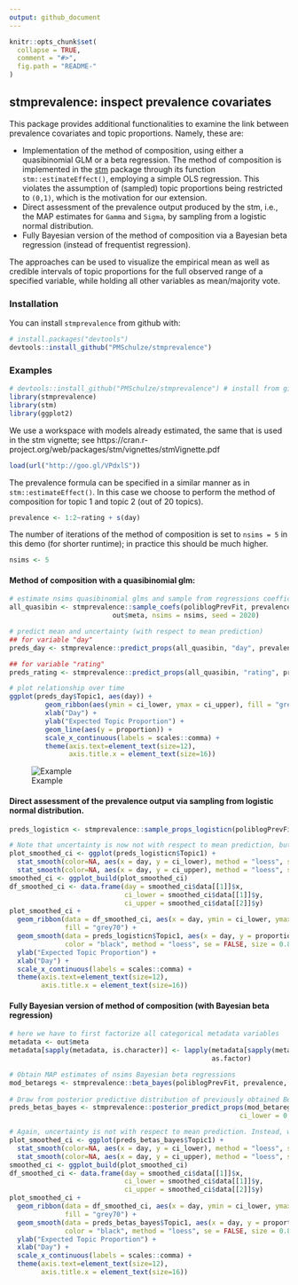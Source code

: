 ```yaml
---
output: github_document
---
```


<!-- README.md is generated from README.Rmd. Please edit that file -->

```r
knitr::opts_chunk$set(
  collapse = TRUE,
  comment = "#>",
  fig.path = "README-"
)
```

## stmprevalence: inspect prevalence covariates

This package provides additional functionalities to examine the link between prevalence covariates and topic proportions. Namely, these are:

- Implementation of the method of composition, using either a quasibinomial GLM or a beta regression. The method of composition is implemented in the  [stm](http://www.structuraltopicmodel.com/) package through its function `stm::estimateEffect()`, employing a simple OLS regression. This violates the assumption of (sampled) topic proportions being restricted to `(0,1)`, which is the motivation for our extension.
- Direct assessment of the prevalence output produced by the stm, i.e., the MAP estimates for `Gamma` and `Sigma`, by sampling from a logistic normal distribution.
- Fully Bayesian version of the method of composition via a Bayesian beta regression (instead of frequentist regression).

The approaches can be used to visualize the empirical mean as well as credible intervals of topic proportions for the full observed range of a specified variable, while holding all other variables as mean/majority vote.

### Installation

You can install `stmprevalence` from github with:

```r
# install.packages("devtools")
devtools::install_github("PMSchulze/stmprevalence")
```

### Examples

```r
# devtools::install_github("PMSchulze/stmprevalence") # install from github
library(stmprevalence)
library(stm)
library(ggplot2)
````
We use a workspace with models already estimated, the same that is used in the stm vignette; see https://cran.r-project.org/web/packages/stm/vignettes/stmVignette.pdf
```r
load(url("http://goo.gl/VPdxlS"))
```
The prevalence formula can be specified in a similar manner as in `stm::estimateEffect()`. In this case we choose to perform the method of composition for topic 1 and topic 2 (out of 20 topics).
```r
prevalence <- 1:2~rating + s(day)
```
The number of iterations of the method of composition is set to `nsims = 5` in this demo (for shorter runtime); in practice this should be much higher.
```r
nsims <- 5
```
#### Method of composition with a quasibinomial glm:
```r
# estimate nsims quasibinomial glms and sample from regressions coefficients
all_quasibin <- stmprevalence::sample_coefs(poliblogPrevFit, prevalence, type = "quasibinomial",
                          out$meta, nsims = nsims, seed = 2020)

# predict mean and uncertainty (with respect to mean prediction)
## for variable "day"
preds_day <- stmprevalence::predict_props(all_quasibin, "day", prevalence, out$meta)

## for variable "rating"
preds_rating <- stmprevalence::predict_props(all_quasibin, "rating", prevalence, out$meta)

# plot relationship over time
ggplot(preds_day$Topic1, aes(day)) + 
         geom_ribbon(aes(ymin = ci_lower, ymax = ci_upper), fill = "grey70") +
         xlab("Day") +
         ylab("Expected Topic Proportion") +
         geom_line(aes(y = proportion)) +
         scale_x_continuous(labels = scales::comma) +
         theme(axis.text=element_text(size=12), 
               axis.title.x = element_text(size=16))
````
![Example](example_plot.png)

#### Direct assessment of the prevalence output via sampling from logistic normal distribution.
```r
preds_logisticn <- stmprevalence::sample_props_logisticn(poliblogPrevFit, "day", prevalence, out$meta)

# Note that uncertainty is now not with respect to mean prediction, but instead just the shows variation in the data 
plot_smoothed_ci <- ggplot(preds_logisticn$Topic1) +
  stat_smooth(color=NA, aes(x = day, y = ci_lower), method = "loess", se = FALSE) +
  stat_smooth(color=NA, aes(x = day, y = ci_upper), method = "loess", se = FALSE)
smoothed_ci <- ggplot_build(plot_smoothed_ci)
df_smoothed_ci <- data.frame(day = smoothed_ci$data[[1]]$x,
                             ci_lower = smoothed_ci$data[[1]]$y,
                             ci_upper = smoothed_ci$data[[2]]$y)
plot_smoothed_ci + 
  geom_ribbon(data = df_smoothed_ci, aes(x = day, ymin = ci_lower, ymax = ci_upper), 
              fill = "grey70") +
  geom_smooth(data = preds_logisticn$Topic1, aes(x = day, y = proportion),
              color = "black", method = "loess", se = FALSE, size = 0.8) +
  ylab("Expected Topic Proportion") +
  xlab("Day") + 
  scale_x_continuous(labels = scales::comma) +
  theme(axis.text=element_text(size=12), 
        axis.title.x = element_text(size=16))
```
#### Fully Bayesian version of method of composition (with Bayesian beta regression)
```r
# here we have to first factorize all categorical metadata variables
metadata <- out$meta
metadata[sapply(metadata, is.character)] <- lapply(metadata[sapply(metadata, is.character)], 
                                                   as.factor)

# Obtain MAP estimates of nsims Bayesian beta regressions
mod_betaregs <- stmprevalence::beta_bayes(poliblogPrevFit, prevalence, metadata, nsims = 5)
 
# Draw from posterior predictive distribution of previously obtained Beta regressions
preds_betas_bayes <- stmprevalence::posterior_predict_props(mod_betaregs, "day", prevalence, metadata, 
                                                          ci_lower = 0.025, ci_upper = 0.975)

# Again, uncertainty is not with respect to mean prediction. Instead, we observe predicted variation in the data at a given level of the covariate.
plot_smoothed_ci <- ggplot(preds_betas_bayes$Topic1) +
  stat_smooth(color=NA, aes(x = day, y = ci_lower), method = "loess", se = FALSE) +
  stat_smooth(color=NA, aes(x = day, y = ci_upper), method = "loess", se = FALSE)
smoothed_ci <- ggplot_build(plot_smoothed_ci)
df_smoothed_ci <- data.frame(day = smoothed_ci$data[[1]]$x,
                             ci_lower = smoothed_ci$data[[1]]$y,
                             ci_upper = smoothed_ci$data[[2]]$y)
plot_smoothed_ci + 
  geom_ribbon(data = df_smoothed_ci, aes(x = day, ymin = ci_lower, ymax = ci_upper), 
              fill = "grey70") +
  geom_smooth(data = preds_betas_bayes$Topic1, aes(x = day, y = proportion),
              color = "black", method = "loess", se = FALSE, size = 0.8) +
  ylab("Expected Topic Proportion") +
  xlab("Day") + 
  scale_x_continuous(labels = scales::comma) +
  theme(axis.text=element_text(size=12), 
        axis.title.x = element_text(size=16))
```
